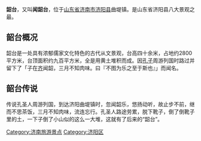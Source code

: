 {{unreferenced|time=2018-12-27T08:26:24+00:00}}
{{expand|time=2011-06-12T09:36:21+00:00}}
'''韶台'''，又叫'''闻韶台'''，位于[[山东省|山东省]][[济南市|济南市]][[济阳县|济阳县]]曲堤镇。是山东省济阳县八大景观之最。

==韶台概况==
韶台是一处具有浓郁儒家文化特色的古代从文景观，台高四十余米，占地约2800平方米，台顶面积约九百平方米，全是用黄土堆积而成。因[[孔子|孔子]]周游列国时路过并留下了「子在[[齐|齐]]闻韶，三月不知肉味。曰『不图为乐之至于斯也』」而闻名。

==韶台传说==
传说孔圣人周游列国，到达济阳曲堤镇时，忽闻韶乐，悠扬动听，故止步不前，继而不思茶饭，三月不知肉味，流连忘行。孔圣人路途劳累，脱下靴子，倒了倒靴子里的土，一下子倒了小山似的这么一大堆，这就有了后来的“韶台”。

[[Category:济南旅游景点|Category:济南旅游景点]]
[[Category:济阳区|Category:济阳区]]